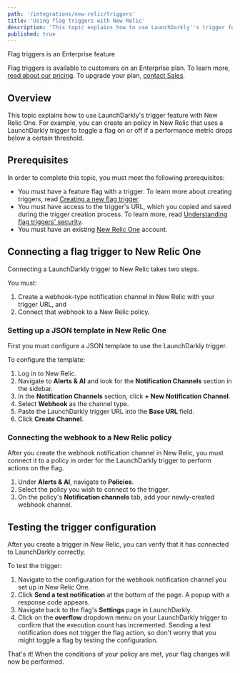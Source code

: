 ```yaml
---
path: '/integrations/new-relic/triggers'
title: 'Using flag triggers with New Relic'
description: 'This topic explains how to use LaunchDarkly''s trigger feature with New Relic One.'
published: true
---
```


<Callout intent="primary">
<CalloutTitle>Flag triggers is an Enterprise feature</CalloutTitle>
<CalloutDescription>

Flag triggers is available to customers on an Enterprise plan. To learn more, [read about our pricing](https://launchdarkly.com/pricing/). To upgrade your plan, [contact Sales](https://launchdarkly.com/contact-sales/).

</CalloutDescription>
</Callout>

## Overview

This topic explains how to use LaunchDarkly's trigger feature with New Relic One. For example, you can create an policy in New Relic that uses a LaunchDarkly trigger to toggle a flag on or off if a performance metric drops below a certain threshold.

## Prerequisites

In order to complete this topic, you must meet the following prerequisites:

* You must have a feature flag with a trigger. To learn more about creating triggers, read [Creating a new flag trigger](/home/feature-workflows/triggers#creating-a-new-flag-trigger).
* You must have access to the trigger's URL, which you copied and saved during the trigger creation process. To learn more, read [Understanding flag triggers' security](/home/feature-workflows/triggers#understanding-flag-triggers-security).
* You must have an existing [New Relic One](https://one.newrelic.com/) account.

## Connecting a flag trigger to New Relic One

Connecting a LaunchDarkly trigger to New Relic takes two steps.

You must:

1. Create a webhook-type notification channel in New Relic with your trigger URL, and
2. Connect that webhook to a New Relic policy.

### Setting up a JSON template in New Relic One

First you must configure a JSON template to use the LaunchDarkly trigger.

To configure the template:

1. Log in to New Relic.
2. Navigate to **Alerts & AI** and look for the **Notification Channels** section in the sidebar.
3. In the **Notification Channels** section, click **+ New Notification Channel**.
4. Select **Webhook** as the channel type.
5. Paste the LaunchDarkly trigger URL into the **Base URL** field.
6. Click **Create Channel**.

### Connecting the webhook to a New Relic policy

After you create the webhook notification channel in New Relic, you must connect it to a policy in order for the LaunchDarkly trigger to perform actions on the flag.

1. Under **Alerts & AI**, navigate to **Policies**.
2. Select the policy you wish to connect to the trigger.
3. On the policy's **Notification channels** tab, add your newly-created webhook channel.

## Testing the trigger configuration

After you create a trigger in New Relic, you can verify that it has connected to LaunchDarkly correctly.

To test the trigger:
1. Navigate to the configuration for the webhook notification channel you set up in New Relic One.
2. Click **Send a test notification** at the bottom of the page. A popup with a response code appears.
3. Navigate back to the flag's **Settings** page in LaunchDarkly.
4. Click on the **overflow** dropdown menu on your LaunchDarkly trigger to confirm that the execution count has incremented. Sending a test notification does not trigger the flag action, so don't worry that you might toggle a flag by testing the configuration.

That's it! When the conditions of your policy are met, your flag changes will now be performed.

